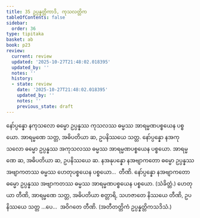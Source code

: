 ```yaml
---
title: 35 ဥပ္ပန္နတ္တိကာဒိ, ကုသလတ္တိက
tableOfContents: false
sidebar:
  order: 36
type: tipitaka
basket: ab
book: p23
review:
  current: review
  updated: '2025-10-27T21:48:02.018395'
  updated_by: ''
  notes: ''
  history:
  - state: review
    date: '2025-10-27T21:48:02.018395'
    updated_by: ''
    notes: ''
    previous_state: draft
---
```



<ReviewStatus review={frontmatter.review} showDetails={true} />

<HypothesisAnnotation frontmatter={frontmatter} />

<DynamicBreadcrumb />

<Division number="44" book="p23" e="ch" v="40" p="416">

<Paragraph number="138" book="p23">
နော်ပ္ပန္နော နကုသလော ဓမ္မော ဥပ္ပန္နဿ ကုသလဿ ဓမ္မဿ အာရမ္မဏပစ္စယေန ပစ္စယော. အာရမ္မဏေ သတ္တ, အဓိပတိယာ ဆ, ဥပနိဿယေ သတ္တ.
</Paragraph>

<Paragraph number="139" book="p23">
နော်ပ္ပန္နော နအကုသလော ဓမ္မော ဥပ္ပန္နဿ အကုသလဿ ဓမ္မဿ အာရမ္မဏပစ္စယေန ပစ္စယော. အာရမ္မဏေ ဆ, အဓိပတိယာ ဆ, ဥပနိဿယေ ဆ.
</Paragraph>

<Paragraph number="140" book="p23">
နအနုပန္နော နအဗျာကတော ဓမ္မော ဥပ္ပန္နဿ အဗျာကတဿ ဓမ္မဿ ဟေတုပစ္စယေန ပစ္စယော…  တီဏိ.
</Paragraph>

<Paragraph number="141" book="p23">
နော်ပ္ပန္နော နအဗျာကတော ဓမ္မော ဥပ္ပန္နဿ အဗျာကတဿ ဓမ္မဿ အာရမ္မဏပစ္စယေန ပစ္စယော. (သံခိတ္တံ.)
</Paragraph>

<Paragraph number="142" book="p23">
ဟေတုယာ တီဏိ, အာရမ္မဏေ သတ္တ, အဓိပတိယာ စတ္တာရိ, သဟဇာတေ နိဿယေ တီဏိ, ဥပနိဿယေ သတ္တ …ပေ…  အဝိဂတေ တီဏိ.

</Paragraph>
</Division>

<Paragraph number="143" type="center" book="p23">
(အတီတတ္တိကံ ဥပ္ပန္နတ္တိကသဒိသံ.)
</Paragraph>